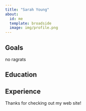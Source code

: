 ```yaml
---
title: "Sarah Young"
about:
  id: me
  template: broadside
  image: img/profile.png
---
```


:::{#me}

## Goals

no ragrats 

## Education

## Experience

:::

Thanks for checking out my web site!
